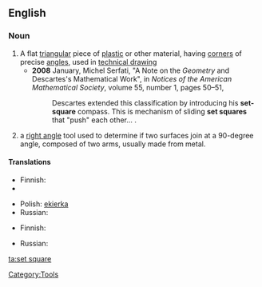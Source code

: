 ==English==
{{wikipedia}}
===Noun===
{{en-noun|sg=[[set]] [[square]]}}
# A flat [[triangular]] piece of [[plastic]] or other material, having [[corner]]s of precise [[angle]]s, used in [[technical drawing]]
#*'''2008''' January, Michel Serfati, "A Note on the ''Geometry'' and Descartes's Mathematical Work", in ''Notices of the American Mathematical Society'', volume 55, number 1, pages 50–51,
#*:Descartes extended this classification by introducing his '''set-square''' compass. This is mechanism of sliding '''set squares''' that "push" each other...&nbsp;.
# a [[right angle]] tool used to determine if two surfaces join at a 90-degree angle, composed of two arms, usually made from metal.

====Translations====
{{trans-top|flat triangular piece of plastic or other material used in technical drawing}}
* Finnish: {{t|fi|kolmioviivain}}
* {{trreq|French}}
{{trans-mid}}
* Polish: [[ekierka]] {{f}}
* Russian: {{t|ru|геодезический транспортир|m|tr=geodezíčeskij transportír|sc=Cyrl}}
{{trans-bottom}}

{{trans-top|right angle tool}}
* Finnish: {{t|fi|suorakulma}}
{{trans-mid}}
* Russian: {{t|ru|наугольник|m|tr=naugól’nik|sc=Cyrl}}
{{trans-bottom}}

[[Category:Tools]]

[[ta:set square]]